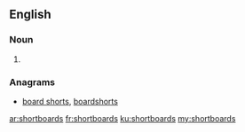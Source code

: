 ==English==

===Noun===
{{head|en|noun plural form}}

# {{plural of|shortboard|lang=en}}

===Anagrams===
* [[board shorts#English|board shorts]], [[boardshorts#English|boardshorts]]

[[ar:shortboards]]
[[fr:shortboards]]
[[ku:shortboards]]
[[my:shortboards]]